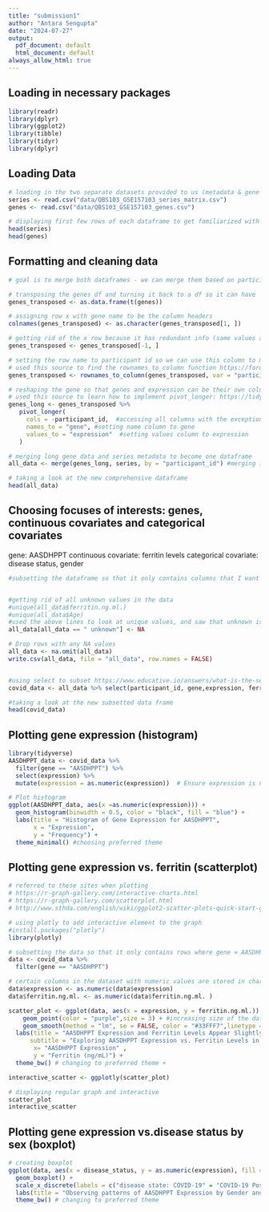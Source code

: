 ```yaml
---
title: "submission1"
author: "Antara Sengupta"
date: "2024-07-27"
output:
  pdf_document: default
  html_document: default
always_allow_html: true
---
```


## Loading in necessary packages
```r
library(readr)
library(dplyr)
library(ggplot2)
library(tibble)
library(tidyr)
library(dplyr)
```

## Loading Data

```r
# loading in the two separate datasets provided to us (metadata & gene exppression data)
series <- read.csv("data/QBS103_GSE157103_series_matrix.csv")
genes <- read.csv("data/QBS103_GSE157103_genes.csv")

# displaying first few rows of each dataframe to get familiarized with the data
head(series)
head(genes)
```
## Formatting and cleaning data

```r
# goal is to merge both dataframes - we can merge them based on participant ID

# transposing the genes df and turning it back to a df so it can have 'participant_id' as rows (the same rows as the metadata)
genes_transposed <- as.data.frame(t(genes))

# assigning row x with gene name to be the column headers
colnames(genes_transposed) <- as.character(genes_transposed[1, ])

# getting rid of the x row because it has redundant info (same values as column names)
genes_transposed <- genes_transposed[-1, ]

# setting the row name to participant id so we can use this column to merge with metadata
# used this source to find the rownames_to_column function https://forum.posit.co/t/rstudio-rownames-to-column-how-to-find-name-of-first-column-to-use-in-this-function/113079
genes_transposed <- rownames_to_column(genes_transposed, var = "participant_id")

# reshaping the gene so that genes and expression can be their own columns using pivot_longer
# used this source to learn how to implement pivot_longer: https://tidyr.tidyverse.org/reference/pivot_longer.html
genes_long <- genes_transposed %>%
   pivot_longer(
     cols = -participant_id,  #accessing all columns with the exception of participant_id because it is the only column without gene info
     names_to = "gene", #setting name column to gene
     values_to = "expression"  #setting values column to expression
   )

# merging long gene data and series metadata to become one dataframe
all_data <- merge(genes_long, series, by = "participant_id") #merging it on 'participant_id' column

# taking a look at the new comprehensive dataframe
head(all_data)
```


## Choosing focuses of interests: genes, continuous covariates and categorical covariates
gene: AASDHPPT
continuous covariate: ferritin levels
categorical covariate: disease status, gender 
```r
#subsetting the dataframe so that it only contains columns that I want to perform further analysis on 


#getting rid of all unknown values in the data
#unique(all_data$ferritin.ng.ml.)
#unique(all_data$Age)
#used the above lines to look at unique values, and saw that unknown is formatted as " unknown", so will replace that with NA
all_data[all_data == " unknown"] <- NA

# Drop rows with any NA values
all_data <- na.omit(all_data)
write.csv(all_data, file = "all_data", row.names = FALSE)


#using select to subset https://www.educative.io/answers/what-is-the-select-function-in-r
covid_data <- all_data %>% select(participant_id, gene,expression, ferritin.ng.ml., sex, disease_status)

#taking a look at the new subsetted data frame
head(covid_data)
```

## Plotting gene expression (histogram)
```r
library(tidyverse)
AASDHPPT_data <- covid_data %>%
  filter(gene == "AASDHPPT") %>%
  select(expression) %>%
  mutate(expression = as.numeric(expression))  # Ensure expression is numeric

# Plot histogram
ggplot(AASDHPPT_data, aes(x =as.numeric(expression))) +
  geom_histogram(binwidth = 0.5, color = "black", fill = "blue") +
  labs(title = "Histogram of Gene Expression for AASDHPPT",
       x = "Expression",
       y = "Frequency") +
  theme_minimal() #choosing preferred theme
```

## Plotting gene expression vs. ferritin (scatterplot)

```r
# referred to these sites when plotting
# https://r-graph-gallery.com/interactive-charts.html
# https://r-graph-gallery.com/scatterplot.html
# http://www.sthda.com/english/wiki/ggplot2-scatter-plots-quick-start-guide-r-software-and-data-visualization

# using plotly to add interactive element to the graph
#install.packages("plotly")
library(plotly)

# subsetting the data so that it only contains rows where gene = AASDHPPT and also the sex variable so it gets rid of the unknown rows
data <- covid_data %>%
  filter(gene == "AASDHPPT")

# certain columns in the dataset with numeric values are stored in character types, setting them to numeric to be able to plot 
data$expression <- as.numeric(data$expression)
data$ferritin.ng.ml. <- as.numeric(data$ferritin.ng.ml. )

scatter_plot <- ggplot(data, aes(x = expression, y = ferritin.ng.ml.)) +
    geom_point(color = "purple",size = 3) + #increasing size of the data points on the graoh
    geom_smooth(method = "lm", se = FALSE, color = "#33FFF7",linetype = "dashed") +
  labs(title = "AASDHPPT Expression and Ferritin Levels Appear Slightly Negatively Correlated",
      subtitle = "Exploring AASDHPPT Expression vs. Ferritin Levels in Human Subjects",
       x= "AASDHPPT Expression" ,
       y = "Ferritin (ng/mL)") +
  theme_bw() # changing to preferred theme +

interactive_scatter <- ggplotly(scatter_plot)

# displaying regular graph and interactive
scatter_plot
interactive_scatter
```

## Plotting gene expression vs.disease status by sex (boxplot)

```r
# creating boxplot
ggplot(data, aes(x = disease_status, y = as.numeric(expression), fill = sex)) +
  geom_boxplot() +
  scale_x_discrete(labels = c("disease state: COVID-19" = "COVID-19 Positive", "disease state: non-COVID-19" = "COVID-19 Negative"))+ # changing the x values to visually cleaner/shorter ones
  labs(title = "Observing patterns of AASDHPPT Expression by Gender and Disease Status", x= "Disease Status" ,y = "AASDHPPT Expression", fill = "Patient Sex" ) + #adding labrls and titles to the graph
  theme_bw() # changing to preferred theme
```


